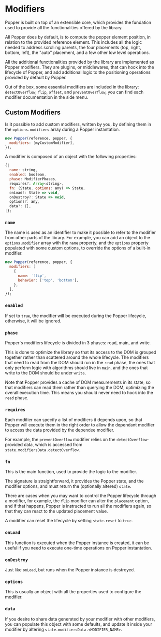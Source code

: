 # Modifiers

Popper is built on top of an extensible core, which provides the fundation
used to provide all the functionalities offered by the library.

All Popper does by default, is to compute the popper element position,
in relation to the provided reference element.
This includes all the logic needed to address scrolling parents, the four
placements (top, right, bottom, left), the "auto" placement, and a few other
low level operations.

All the additional functionalities provided by the library are implemented
as Popper modifiers. They are plugins, or middlewares, that can hook into the
lifecycle of Popper, and add additional logic to the positioning operations
provided by default by Popper.

Out of the box, some essential modifiers are included in the library:
`detectOverflow`, `flip`, `offset`, and `preventOverflow`, you can find each
modifier documentation in the side menu.

## Custom Modifiers

Is it possible to add custom modifiers, written by you, by defining them in
the `options.modifiers` array during a Popper instantation.

```js
new Popper(reference, popper, {
  modifiers: [myCustomModifier],
});
```

A modifier is composed of an object with the following properties:

```js
{|
  name: string,
  enabled: boolean,
  phase: ModifierPhases,
  requires?: Array<string>,
  fn: (State, options: any) => State,
  onLoad?: State => void,
  onDestroy?: State => void,
  options?: any,
  data?: {},
|};
```

### `name`

The name is used as an identifier to make it possible to refer to
the modifier from other parts of the library.
For example, you can add an object to the `options.modifier` array
with the `name` property, and the `options` property populated with
some custom options, to override the options of a built-in modifier.

```js
new Popper(reference, popper, {
  modifiers: [
    {
      name: 'flip',
      behavior: ['top', 'bottom'],
    },
  ],
});
```

### `enabled`

If set to `true`, the modifier will be executed during the Popper lifecycle,
otherwise, it will be ignored.

### `phase`

Popper's modifiers lifecycle is divided in 3 phases: read, main, and write.

This is done to optimize the library so that its access to the DOM is grouped
together rather than scattered around the whole lifecycle. The modifiers that
need to read from the DOM should run in the `read` phase, the ones that only
perform logic with algorithms should live in `main`, and the ones that write
to the DOM should be under `write`.

Note that Popper provides a cache of DOM measurements in its state, so that
modifiers can read them rather than querying the DOM, optimizing the overall
execution time. This means you should never need to hook into the `read` phase.

### `requires`

Each modifier can specify a list of modifiers it depends upon, so that Popper
will execute them in the right order to allow the dependant modifier to access
the data provided by the dependee modifier.

For example, the `preventOverflow` modifier relies on the `detectOverflow`-provided
data, which is accessed from `state.modifiersData.detectOverflow`.

### `fn`

This is the main function, used to provide the logic to the modifier.

The signature is straightforward, it provides the Popper state, and the
modifier options, and must return the (optionally altered) `state`.

There are cases when you may want to control the Popper lifecycle
through a modifier, for example, the `flip` modifier can alter the
`placement` option, and if that happens, Popper is instructed to run all the modifiers
again, so that they can react to the updated placement value.

A modifier can reset the lifecycle by setting `state.reset` to `true`.

### `onLoad`

This function is executed when the Popper instance is created, it can be useful if you
need to execute one-time operations on Popper instantation.

### `onDestroy`

Just like `onLoad`, but runs when the Popper instance is destroyed.

### `options`

This is usually an object with all the properties used to configure the modifier.

### `data`

If you desire to share data generated by your modifier with other modifiers,
you can populate this object with some defaults, and update it inside your
modifier by altering `state.modifiersData.<MODIFIER_NAME>`.
